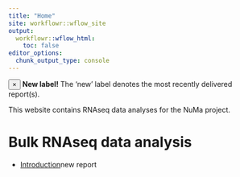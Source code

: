 ```yaml
---
title: "Home"
site: workflowr::wflow_site
output:
  workflowr::wflow_html:
    toc: false
editor_options:
  chunk_output_type: console
---
```


<div class="alert alert-dismissible alert-info">
  <button type="button" class="close" data-dismiss="alert">&times;</button>
  <strong>New label!</strong> The 'new' label denotes the most recently delivered report(s).
</div>

This  website contains RNAseq data analyses for the NuMa project.

# Bulk RNAseq data analysis

- [Introduction](module_rnaseq_report_main.html)<span class="label btn-warning">new report</span>

